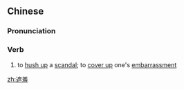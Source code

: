 ==Chinese==
{{zh-forms}}

===Pronunciation===
{{zh-pron
|m=zhēxiū
|c=ze1 sau1
|mn=qz,xm,zz:chia-siu
|cat=v
}}

===Verb===
{{zh-verb}}

# to [[hush up]] a [[scandal]]; to [[cover up]] one's [[embarrassment]]

[[zh:遮羞]]